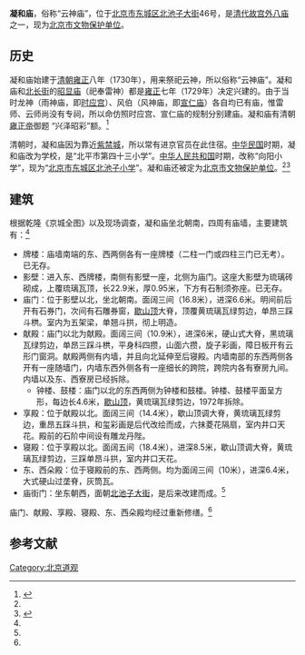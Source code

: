 {{Coord|39.9187163|116.4030667|type:landmark_region:CN-11_source:GoogleMaps|display=title}}
{{文物保护单位
| 级别 = 省级
| 省区市 = 北京市
| 图片 =
| 名称 = 凝和庙
| 编号 = 3-32
| 分类 = 古建筑
| 时代 = [[清|清]]
| 所在 = [[北京市|北京市]][[东城区_(北京市)|东城区]]
| 登录 = 1984年5月24日
}}

'''凝和庙'''，俗称“云神庙”，位于[[北京市|北京市]][[东城区_(北京市)|东城区]][[北池子大街|北池子大街]]46号，是[[清代|清代]][[故宫外八庙|故宫外八庙]]之一，现为[[北京市文物保护单位|北京市文物保护单位]]。

==历史==
凝和庙始建于[[清朝|清朝]][[雍正|雍正]]八年（1730年），用来祭祀云神，所以俗称“云神庙”。凝和庙和[[北长街|北长街]]的[[昭显庙|昭显庙]]（祀奉雷神）都是[[雍正|雍正]]七年（1729年）决定兴建的。由于当时龙神（雨神庙，即[[时应宫|时应宫]]）、风伯（风神庙，即[[宣仁庙|宣仁庙]]）各自均已有庙，惟雷师、云师尚没有专祠，所以命仿照时应宫、宣仁庙的规制分别建庙。凝和庙有清朝[[雍正帝|雍正帝]]御题 “兴泽昭彩”额。<ref name=dhly>{{Cite web |url=http://www.bjdclib.com/subdb/laneculture/historybuilding/200906/t20090611_1951.html |title=凝和庙，东华流韵，于2014-01-03查阅 |accessdate=2014-01-03 |archive-date=2014-01-03 |archive-url=https://web.archive.org/web/20140103145611/http://www.bjdclib.com/subdb/laneculture/historybuilding/200906/t20090611_1951.html |dead-url=no }}</ref>

清朝时，凝和庙因为靠近[[紫禁城|紫禁城]]，所以常有进京官员在此住宿。[[中华民国|中华民国]]时期，凝和庙改为学校，是“北平市第四十三小学”。[[中华人民共和国|中华人民共和国]]时期，改称“向阳小学”，现为“[[北京市东城区北池子小学|北京市东城区北池子小学]]”。凝和庙还被定为[[北京市文物保护单位|北京市文物保护单位]]。<ref name=dhly/><ref name=hxjww>{{Cite web |url=http://www.huaxia.com/zt/whbl/05-082/2005/00374458.html |title=紫禁城外八庙现在可好？ ，华夏经纬网，2005-10-12 |accessdate=2014-01-03 |archive-date=2014-01-04 |archive-url=https://web.archive.org/web/20140104033845/http://www.huaxia.com/zt/whbl/05-082/2005/00374458.html |dead-url=no }}</ref>

==建筑==
根据乾隆《京城全图》以及现场调查，凝和庙坐北朝南，四周有庙墙，主要建筑有：<ref name=dhly/>
*牌楼：庙墙南端的东、西两侧各有一座牌楼（二柱一门或四柱三门已无考）。已无存。
*影壁：进入东、西牌楼，南侧有影壁一座，北侧为庙门。这座大影壁为琉璃砖砌成，上覆琉璃瓦顶，长22.9米，厚0.95米，下方有石制须弥座。已无存。
*庙门：位于影壁以北，坐北朝南。面阔三间（16.8米），进深6.6米。明间前后开有石券门，次间有石雕券窗，[[歇山顶|歇山顶]]大脊，顶覆黄琉璃瓦绿剪边，单昂三踩斗栱。室内为五架梁，单翘斗拱，彻上明造。
*献殿：庙门以北为献殿。面阔三间（10.9米），进深6米，硬山式大脊，黑琉璃瓦绿剪边，单昂三踩斗栱，平身科四攒，山面六攒，旋子彩画，障日板开有云形门窗洞。献殿两侧有内墙，并且向北延伸至后寝殿。内墙南部的东西两侧各开有一座随墙门，内墙东西外侧各有一座细长的跨院，跨院内各有寮房九间。内墙以及东、西寮房已经拆除。
**钟楼、鼓楼：庙门以北的东西两侧为钟楼和鼓楼。钟楼、鼓楼平面呈方形，每边长4.6米，[[歇山顶|歇山顶]]，黄琉璃瓦绿剪边，1972年拆除。
*享殿：位于献殿以北。面阔三间（14.4米），歇山顶调大脊，黄琉璃瓦绿剪边，重昂五踩斗拱，和玺彩画是后代改绘而成，六抹菱花隔扇，室内井口天花。殿前的石阶中间设有雕龙丹陛。
*寝殿：位于享殿以北。面阔五间（18.4米），进深8.5米，歇山顶调大脊，黄琉璃瓦绿剪边，三踩单昂斗拱，室内井口天花。
*东、西朵殿：位于寝殿前的东、西两侧。均为面阔三间（10米），进深6.4米，大式硬山过垄脊，灰筒瓦。
*庙街门：坐东朝西，面朝[[北池子大街|北池子大街]]，是后来改建而成。<ref name=dhly/>

庙门、献殿、享殿、寝殿、东、西朵殿均经过重新修缮。<ref name=dhly/>

==参考文献==
{{reflist}}

{{故宫外八庙}}
{{北京市文物保护单位}}
[[Category:北京道观|Category:北京道观]]